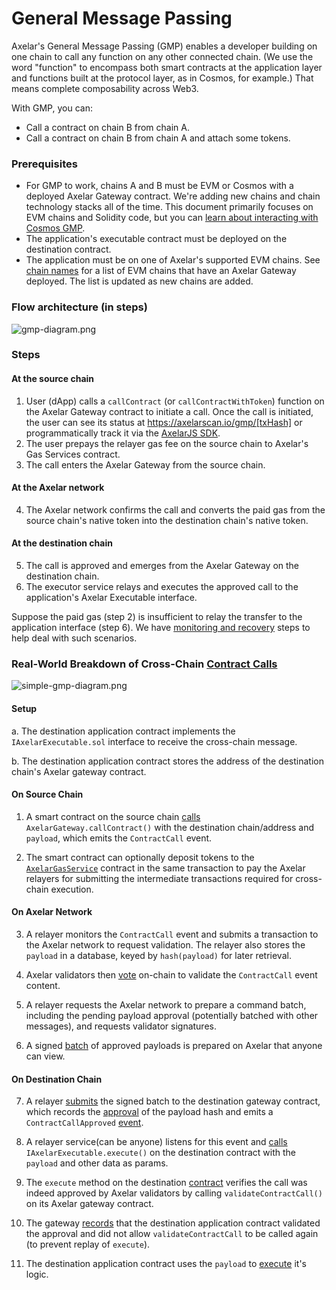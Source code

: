 # General Message Passing

Axelar's General Message Passing (GMP) enables a developer building on one chain to call any function on any other connected chain. (We use the word "function" to encompass both smart contracts at the application layer and functions built at the protocol layer, as in Cosmos, for example.) That means complete composability across Web3.

With GMP, you can:

- Call a contract on chain B from chain A.
- Call a contract on chain B from chain A and attach some tokens.

### Prerequisites
- For GMP to work, chains A and B must be EVM or Cosmos with a deployed Axelar Gateway contract. We're adding new chains and chain technology stacks all of the time. This document primarily focuses on EVM chains and Solidity code, but you can [learn about interacting with Cosmos GMP](./cosmos-gmp).
- The application's executable contract must be deployed on the destination contract.
- The application must be on one of Axelar's supported EVM chains. See [chain names](../reference/mainnet-chain-names) for a list of EVM chains that have an Axelar Gateway deployed. The list is updated as new chains are added.

### Flow architecture (in steps)

![gmp-diagram.png](/images/gmp-diagram.png)

### Steps

#### At the source chain

1. User (dApp) calls a `callContract` (or `callContractWithToken`) function on the Axelar Gateway contract to initiate a call. Once the call is initiated, the user can see its status at https://axelarscan.io/gmp/[txHash] or programmatically track it via the [AxelarJS SDK](/dev/axelarjs-sdk/tx-status-query-recovery#query-transaction-status-by-txhash).
2. The user prepays the relayer gas fee on the source chain to Axelar's Gas Services contract.
3. The call enters the Axelar Gateway from the source chain.

#### At the Axelar network
4. The Axelar network confirms the call and converts the paid gas from the source chain's native token into the destination chain's native token.  

#### At the destination chain
5. The call is approved and emerges from the Axelar Gateway on the destination chain.
6. The executor service relays and executes the approved call to the application's Axelar Executable interface.

Suppose the paid gas (step 2) is insufficient to relay the transfer to the application interface (step 6). We have [monitoring and recovery](/dev/general-message-passing/monitoring) steps to help deal with such scenarios.


### Real-World Breakdown of Cross-Chain [Contract Calls](https://axelarscan.io/gmp/0x93cb0b614b07d6050b164cc3e35da617a2fbefc13069a35369894cac74b861a2:54) 

![simple-gmp-diagram.png](/images/simple-gmp-diagram.png)

#### Setup

a. The destination application contract implements the `IAxelarExecutable.sol` interface to receive the cross-chain message.

b. The destination application contract stores the address of the destination chain's Axelar gateway contract.

#### On Source Chain
1. A smart contract on the source chain [calls](https://moonscan.io/tx/0x93cb0b614b07d6050b164cc3e35da617a2fbefc13069a35369894cac74b861a2) `AxelarGateway.callContract()` with the destination chain/address and `payload`, which emits the `ContractCall` event.

2. The smart contract can optionally deposit tokens to the [`AxelarGasService`](https://github.com/axelarnetwork/axelar-cgp-solidity/blob/main/contracts/gas-service/AxelarGasService.sol#L122) contract in the same transaction to pay the Axelar relayers for submitting the intermediate transactions required for cross-chain execution.

#### On Axelar Network

3. A relayer monitors the `ContractCall` event and submits a transaction to the Axelar network to request validation. The relayer also stores the `payload` in a database, keyed by `hash(payload)` for later retrieval.

4. Axelar validators then [vote](https://axelarscan.io/evm-poll/434420) on-chain to validate the `ContractCall` event content.

5. A relayer requests the Axelar network to prepare a command batch, including the pending payload approval (potentially batched with other messages), and requests validator signatures.

6. A signed [batch](https://axelarscan.io/evm-batches?commandId=0x47d0de91330856d70caecf442341be3faf6e644b83892b214c5a2bcc673ba8ca) of approved payloads is prepared on Axelar that anyone can view.

#### On Destination Chain

7. A relayer [submits](https://bscscan.com/tx/0x72e6c040bfbf26073cdcf55cc4db571badcadd3b9316cf0f53b72f980d3e5100) the signed batch to the destination gateway contract, which records the [approval](https://github.com/axelarnetwork/cgp-spec/blob/main/solidity/contracts/AxelarGateway.sol#L109) of the payload hash and emits a `ContractCallApproved` [event](https://github.com/axelarnetwork/cgp-spec/blob/main/solidity/contracts/AxelarGateway.sol#L144).

8. A relayer service(can be anyone) listens for this event and [calls](https://bscscan.com/tx/0x24886831c6348f036be26193d3fd74f2a08b9b9c10cae4e4bb99677687d8b71f) `IAxelarExecutable.execute()` on the destination contract with the `payload` and other data as params.

9. The `execute` method on the destination [contract](https://github.com/axelarnetwork/cgp-spec/blob/main/solidity/contracts/executable/AxelarExecutable.sol#L18) verifies the call was indeed approved by Axelar validators by calling `validateContractCall()` on its Axelar gateway contract.

10. The gateway [records](https://github.com/axelarnetwork/cgp-spec/blob/main/solidity/contracts/AxelarGateway.sol#L60) that the destination application contract validated the approval and did not allow `validateContractCall` to be called again (to prevent replay of `execute`).

11. The destination application contract uses the `payload` to [execute](https://github.com/axelarnetwork/cgp-spec/blob/main/solidity/contracts/executable/AxelarExecutable.sol#L23) it's logic.